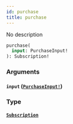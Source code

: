 ```yaml
---
id: purchase
title: purchase
---
```


No description

```graphql
purchase(
  input: PurchaseInput!
): Subscription!

```

### Arguments

#### `input` ([`PurchaseInput!`](/graphql/inputs/purchase-input))

### Type

#### [`Subscription`](/graphql/objects/subscription)
